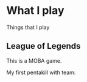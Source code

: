---
---
# What I play

Things that I play


## League of Legends

This is a MOBA game.



My first pentakill with team:

[//]: # (![My_Penta]&#40;/static/img/myself/penta.png&#41;)
